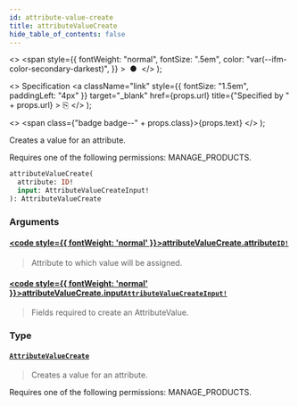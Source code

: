 ```yaml
---
id: attribute-value-create
title: attributeValueCreate
hide_table_of_contents: false
---
```


  <>
    <span
      style={{
        fontWeight: "normal",
        fontSize: ".5em",
        color: "var(--ifm-color-secondary-darkest)",
      }}
    >
      &nbsp;●&nbsp;
    </span>
  </>
);

  <>
    Specification
    <a
      className="link"
      style={{ fontSize: "1.5em", paddingLeft: "4px" }}
      target="\_blank"
      href={props.url}
      title={"Specified by " + props.url}
    >
      ⎘
    </a>
  </>
);

  <>
    <span class={"badge badge--" + props.class}>{props.text}</span>
  </>
);

Creates a value for an attribute.

Requires one of the following permissions: MANAGE_PRODUCTS.

```graphql
attributeValueCreate(
  attribute: ID!
  input: AttributeValueCreateInput!
): AttributeValueCreate
```

### Arguments

#### [<code style={{ fontWeight: 'normal' }}>attributeValueCreate.<b>attribute</b></code>](#)<Bullet />[`ID!`](../../api-reference/scalars/id) <Badge class="secondary" text="non-null"/> <Badge class="secondary" text="scalar"/>

> Attribute to which value will be assigned.

#### [<code style={{ fontWeight: 'normal' }}>attributeValueCreate.<b>input</b></code>](#)<Bullet />[`AttributeValueCreateInput!`](../../api-reference/inputs/attribute-value-create-input) <Badge class="secondary" text="non-null"/> <Badge class="secondary" text="input"/>

> Fields required to create an AttributeValue.

### Type

#### [`AttributeValueCreate`](../../api-reference/objects/attribute-value-create) <Badge class="secondary" text="object"/>

> Creates a value for an attribute.

Requires one of the following permissions: MANAGE_PRODUCTS.

>
